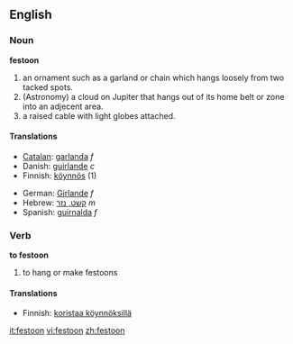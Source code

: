 ==English==

===Noun===
'''festoon'''
# an ornament such as a garland or chain which hangs loosely from two tacked spots.
# (Astronomy) a cloud on Jupiter that hangs out of its home belt or zone into an adjecent area.
# a raised cable with light globes attached.

====Translations====
{{top}}
*[[Catalan]]: [[garlanda]] ''f''
*Danish: [[guirlande]] ''c''
*Finnish: [[köynnös]] (1)
{{mid}}
*German: [[Girlande]] ''f''
*Hebrew: [[קשט, נזר]] ''m''
*Spanish: [[guirnalda]] ''f''
{{bottom}}

===Verb===
'''to festoon'''
# to hang or make festoons

====Translations====
*Finnish: [[koristaa köynnöksillä]]

[[it:festoon]]
[[vi:festoon]]
[[zh:festoon]]
